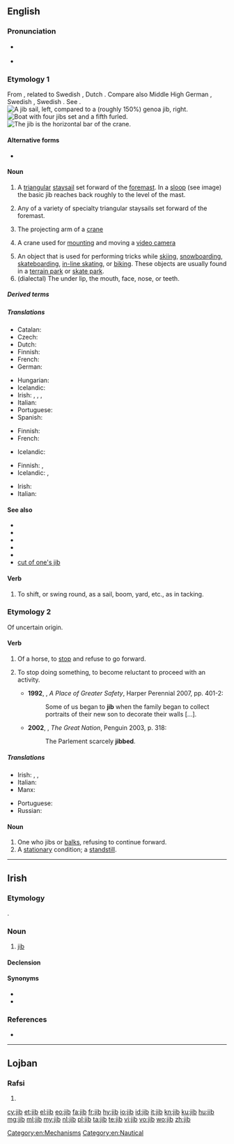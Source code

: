 ==English==
{{wikipedia|dab=Jib (disambiguation)}}

===Pronunciation===
* {{a|UK|US}} {{IPA|/dʒɪb/|lang=en}}
* {{rhymes|ɪb|lang=en}}

===Etymology 1===
From {{etyl|da|en}} {{m|da|gibbe||jib, jibe}}, related to Swedish {{m|sv|gippa||jib, jibe, jerk, make jump}}, Dutch {{m|nl|gijpen}} {{gloss|"to turn sails suddenly"; > English {{m|en|jibe}}}}. Compare also Middle High German {{m|gmh|gempeln||to spring}}, Swedish {{m|sv|guppa||to move up and down}}, Swedish {{m|sv|gumpa||to jump, spring}}. See {{l|en|jump}}.
[[Image:Jib vs genoa.svg|thumb|A '''jib''' sail, left, compared to a (roughly 150%) genoa jib, right.]]
[[File:Alexander von Humboldt 1 bearbeitet.JPG|thumb|Boat with four '''jibs''' set and a fifth furled.]]
[[File:Jib crane.jpg|thumb|The '''jib''' is the horizontal bar of the crane.]]
{{wikipedia}}

====Alternative forms====
* {{l|en|jibe}} {{qualifier|archaic}}

====Noun====
{{en-noun}}

# {{lb|en|nautical}} A [[triangular]] [[staysail]] set forward of the [[foremast]]. In a [[sloop]] (see image) the basic jib reaches back roughly to the level of the mast.
# {{lb|en|nautical|usually with a modifier}} Any of a variety of specialty triangular staysails set forward of the foremast.
# The projecting arm of a [[crane]]
# {{lb|en|metonymy}} A crane used for [[mount]]ing and moving a [[video camera]]
# An object that is used for performing tricks while [[skiing]], [[snowboarding]], [[skateboarding]], [[in-line skating]], or [[biking]]. These objects are usually found in a [[terrain park]] or [[skate park]].
# (dialectal) The under lip, the mouth, face, nose, or teeth.

=====Derived terms=====
{{der3|lang=en|[[cut of one's jib|cut of one’s jib]]
|[[flying jib]]
|[[genoa jib]]
|[[inner jib]]
|[[jib header]]
|[[jib headed]]
|[[jib topsail]]
|[[outer jib]]
|[[storm jib]]
}}

=====Translations=====
{{trans-top|triangular staysail}}
* Catalan: {{t+|ca|floc|m}}
* Czech: {{t+|cs|kosatka|f}}
* Dutch: {{t+|nl|fok}}
* Finnish: {{t+|fi|fokka}}
* French: {{t+|fr|foc|m}}
* German: {{t+|de|Fock|f}}
{{trans-mid}}
* Hungarian: {{t|hu|orrvitorla}}
* Icelandic: {{t|is|fokka|f}}
* Irish: {{t|ga|jib|f}}, {{t|ga|éadach cinn|m}}, {{t|ga|seol cinn|m}}, {{t|ga|seol jibe|m}}
* Italian: {{t+|it|fiocco|m}}
* Portuguese: {{t|pt|bujarrona|f}}
* Spanish: {{t+|es|foque|m}}
{{trans-bottom}}

{{trans-top|any of a variety of triangular sails}}
* Finnish: {{t|fi|keulapurje}}
* French: {{t+|fr|foc|m}}
{{trans-mid}}
* Icelandic: {{t|is|framsegl|n}}
{{trans-bottom}}

{{trans-top|projecting arm of a crane}}
* Finnish: {{t+|fi|puomi}}, {{t+|fi|jigi}}
* Icelandic: {{t|is|lyftiarmur|m}}, {{t|is|bóma|f}}
{{trans-mid}}
* Irish: {{t|ga|géag|f}}
* Italian: {{t|it|braccio mobile}}
{{trans-bottom}}

{{trans-top|crane for mounting, moving a video camera}}
{{trans-mid}}
{{trans-bottom}}

{{trans-top|object for performing tricks}}
{{trans-mid}}
{{trans-bottom}}

====See also====
* {{l|en|asymmetrical spinnaker}}
* {{l|en|blooper}}
* {{l|en|deck sweeper}}
* {{l|en|drifter}}
* {{l|en|genoa}}
* [[cut of one's jib]]

====Verb====
{{en-verb|jibb}}

# {{lb|en|mostly|nautical}} To shift, or swing round, as a sail, boom, yard, etc., as in tacking.

===Etymology 2===
Of uncertain origin.

====Verb====
{{en-verb|jibb}}

# Of a horse, to [[stop]] and refuse to go forward.
# {{lb|en|figuratively}} To stop doing something, to become reluctant to proceed with an activity.
#* '''1992''', {{w|Hilary Mantel}}, ''A Place of Greater Safety'', Harper Perennial 2007, pp. 401-2:
#*: Some of us began to '''jib''' when the family began to collect portraits of their new son to decorate their walls [...].
#* '''2002''', {{w|Colin Jones (historian)|Colin Jones}}, ''The Great Nation'', Penguin 2003, p. 318:
#*: The Parlement scarcely '''jibbed'''.

=====Translations=====
{{trans-top|(horse) to stop, refuse to proceed}}
* Irish: {{t|ga|[[éirigh]] [[stalcánta]]}}, {{t|ga|[[stailc]] a [[cur|chur]] [[suas]]}}, {{t|ga|[[cos]] a [[cur|chur]] [[i]] d[[taca]]}}
* Italian: {{t|it|impuntarsi}}
* Manx: {{t|gv|obb}}
{{trans-mid}}
* Portuguese: {{t+|pt|empacar}}
* Russian: {{t+|ru|арта́читься|n|impf}}
{{trans-bottom}}

====Noun====
{{en-noun}}

# One who jibs or [[balk]]s, refusing to continue forward.
# A [[stationary]] condition; a [[standstill]].

[[Category:en:Mechanisms]]
[[Category:en:Nautical]]

----

==Irish==

===Etymology===
{{bor|ga|en|jib}}.

===Noun===
{{ga-noun|f|jibe|jibeanna}}

# {{lb|ga|nautical}} [[#English|jib]]

====Declension====
{{ga-decl-f2|j|ib|ibe|pl=ibeanna}}

====Synonyms====
* {{l|ga|éadach cinn|g=m}}
* {{l|ga|seol cinn|g=m}}

===References===
* {{R:ga:Ó Dónaill}}

----

==Lojban==

===Rafsi===
{{jbo-rafsi}}

# {{jbo-rafsi of|jibri}}

[[cy:jib]]
[[et:jib]]
[[el:jib]]
[[eo:jib]]
[[fa:jib]]
[[fr:jib]]
[[hy:jib]]
[[io:jib]]
[[id:jib]]
[[it:jib]]
[[kn:jib]]
[[ku:jib]]
[[hu:jib]]
[[mg:jib]]
[[ml:jib]]
[[my:jib]]
[[nl:jib]]
[[pl:jib]]
[[ta:jib]]
[[te:jib]]
[[vi:jib]]
[[vo:jib]]
[[wo:jib]]
[[zh:jib]]